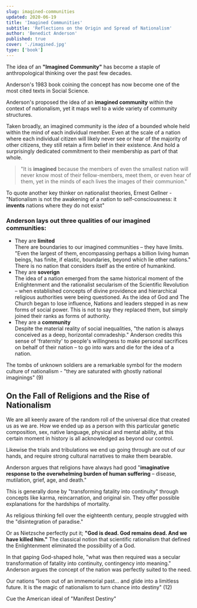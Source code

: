 ```yaml
---
slug: imagined-communities
updated: 2020-06-19
title: 'Imagined Communities'
subtitle: 'Reflections on the Origin and Spread of Nationalism'
author: 'Benedict Anderson'
published: true
cover: './imagined.jpg'
type: ['book']
---
```


The idea of an **"Imagined Community"** has become a staple of anthropological thinking over the past few decades.

Anderson's 1983 book coining the concept has now become one of the most cited texts in Social Science. 

Anderson's proposed the idea of an **imagined community** within the context of nationalism, yet it maps well to a wide variety of community structures.

Taken broadly, an imagined community is the _idea_ of a bounded whole held within the mind of each individual member. Even at the scale of a nation where each individual citizen will likely never see or hear of the majority of other citizens, they still retain a firm belief in their existence. And hold a surprisingly dedicated commitment to their membership as part of that whole. 

> "It is __imagined__ because the members of even the smallest nation will never know most of their fellow-members, meet them, or even hear of them, yet in the minds of each lives the images of their communion."

To quote another key thinker on nationalist theories, Ernest Gellner - "Nationalism is not the awakening of a nation to self-consciousness: it __invents__ nations where they do not exist"

### Anderson lays out three qualities of our imagined communities:

<ul>

<li>They are <b>limited</b> <br /> 
There are boundaries to our imagined communities – they have limits. "Even the largest of them, encompassing perhaps a billion living human beings, has finite, if elastic, boundaries, beyond which lie other nations." There is no nation that considers itself as the entire of humankind.</li>

<li>They are <b>soverign</b><br />
The idea of a nation emerged from the same historical moment of the Enlightenment and the rationalist secularism of the Scientific Revolution – when established concepts of divine providence and hierarchical religious authorities were being questioned. As the idea of God and The Church began to lose influence, Nations and leaders stepped in as new forms of social power. This is not to say they replaced them, but simply joined their ranks as forms of authority.</li>

<li>They are a <b>community</b><br />
Despite the material reality of social inequalities, "the nation is always conceived as a deep, horizontal comradeship." Anderson credits this sense of 'fraternity' to people's willingness to make personal sacrifices on behalf of their nation – to go into wars and die for the idea of a nation.</li>

</ul>

The tombs of unknown soldiers are a remarkable symbol for the modern culture of nationalism - "they are saturated with ghostly national imaginings" (9)

## On the Fall of Religions and the Rise of Nationalism

We are all keenly aware of the random roll of the universal dice that created us as we are. How we ended up as a person with this particular genetic composition, sex, native language, physical and mental ability, at this certain moment in history is all acknowledged as beyond our control.

Likewise the trials and tribulations we end up going through are out of our hands, and require strong cultural narratives to make them bearable.

Anderson argues that religions have always had good "**imaginative response to the overwhelming burden of human suffering** – disease, mutilation, grief, age, and death."

This is generally done by "transforming fatality into continuity" through concepts like karma, reincarnation, and original sin. They offer possible explanations for the hardships of mortality.

As religious thinking fell over the eighteenth century, people struggled with the "disintegration of paradise."

Or as Nietzsche perfectly put it; **"God is dead. God remains dead. And we have killed him."**
The classical notion that scientific rationalism that defined the Enlightenment eliminated the possibility of a God.
    
In that gaping God-shaped hole, "what was then required was a secular transformation of fatality into continuity, contingency into meaning." Anderson argues the concept of the nation was perfectly suited to the need.

<p>Our nations "loom out of an immemorial past... and glide into a limitless future. It is the magic of nationalism to turn chance into destiny" (12)</p>

<p>Cue the American ideal of  "Manifest Destiny"</p>

